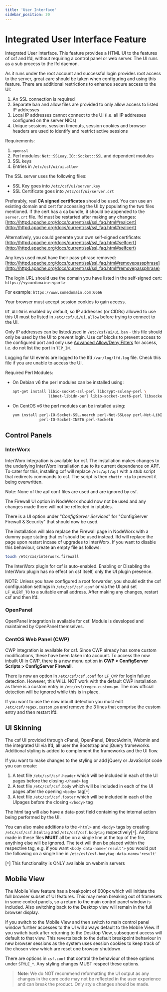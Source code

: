 ```yaml
---
title: 'User Interface'
sidebar_position: 20
---
```


# Integrated User Interface Feature

Integrated User Interface. This feature provides a HTML UI to the features of csf and lfd, without requiring a control panel or web server. The UI runs as a sub process to the lfd daemon.

As it runs under the root account and successful login provides root access to the server, great care should be taken when configuring and using this feature. There are additional restrictions to enhance secure access to the UI:

1. An SSL connection is required
2. Separate ban and allow files are provided to only allow access to listed IP addresses
3. Local IP addresses cannot connect to the UI (i.e. all IP addresses configured on the server NICs)
4. Unique sessions, session timeouts, session cookies and browser headers are used to identify and restrict active sessions

Requirements:

1. `openssl`
2. Perl modules: `Net::SSLeay`, `IO::Socket::SSL` and dependent modules
4. SSL keys
5. Entries in `/etc/csf/ui/ui.allow`

The SSL server uses the following files:

- SSL Key goes into `/etc/csf/ui/server.key`
- SSL Certificate goes into `/etc/csf/ui/server.crt`

Preferably, real **CA signed certificates** should be used. You can use an existing domain and cert for accessing the UI by populating the two files mentioned. If the cert has a ca bundle, it should be appended to the `server.crt` file. lfd must be restarted after making any changes: [http://httpd.apache.org/docs/current/ssl/ssl_faq.html#realcert](http://httpd.apache.org/docs/current/ssl/ssl_faq.html#realcert)

Alternatively, you could generate your own self-signed certificate: [http://httpd.apache.org/docs/current/ssl/ssl_faq.html#selfcert](http://httpd.apache.org/docs/current/ssl/ssl_faq.html#selfcert)

Any keys used must have their pass-phrase removed: [http://httpd.apache.org/docs/current/ssl/ssl_faq.html#removepassphrase](http://httpd.apache.org/docs/current/ssl/ssl_faq.html#removepassphrase)

The login URL should use the domain you have listed in the self-signed cert: `https://<yourdomain>:<port>`

For example: `https://www.somedomain.com:6666`

Your browser must accept session cookies to gain access.

`UI_ALLOW` is enabled by default, so IP addresses (or CIDRs) allowed to use this UI must be listed in `/etc/csf/ui/ui.allow` before trying to connect to the UI.

Only IP addresses can be listed/used in `/etc/csf/ui/ui.ban` - this file should only be used by the UI to prevent login. Use csf blocks to prevent access to the configured port and only use [Advanced Allow/Deny Filters](/docs/usage/allow-deny-filters/) for access, i.e. do not list the port in `TCP_IN`.

Logging for UI events are logged to the lfd `/var/log/lfd.log` file. Check this file if you are unable to access the UI.

Required Perl Modules:

- On Debian v6 the perl modules can be installed using:

    ```bash
    apt-get install libio-socket-ssl-perl libcrypt-ssleay-perl \
                    libnet-libidn-perl libio-socket-inet6-perl libsocket6-perl
    ```

- On CentOS v6 the perl modules can be installed using:

    ```bash
    yum install perl-IO-Socket-SSL.noarch perl-Net-SSLeay perl-Net-LibIDN \
                perl-IO-Socket-INET6 perl-Socket6
    ```


## Control Panels


### InterWorx

InterWorx integration is available for csf. The installation makes changes to the underlying InterWorx installation due to its current dependence on APF. To cater for this, installing csf will replace `/etc/apf/apf` with a stub script that redirects commands to csf. The script is then `chattr +ia` to prevent it being overwritten.

Note: None of the apf conf files are used and are ignored by csf.

The Firewall UI option in NodeWorx should now not be used and any changes made there will not be reflected in iptables.

There is a UI option under "*ConfigServer Services*" for "ConfigServer Firewall & Security" that should now be used.

The installation will also replace the Firewall page in NodeWorx with a dummy page stating that csf should be used instead. lfd will replace the page upon restart incase of upgrades to InterWorx. If you want to disable this behaviour, create an empty file as follows:

```bash
touch /etc/cxs/interworx.firewall
```

The InterWorx plugin for csf is auto-enabled. Enabling or Disabling the InterWorx plugin has no effect on csf itself, only the UI plugin presence.

NOTE: Unless you have configured a root forwarder, you should edit the csf configuration settings in `/etc/csf/csf.conf` or via the UI and set `LF_ALERT_TO` to a suitable email address. After making any changes, restart csf and then lfd.


### OpenPanel

OpenPanel integration is available for csf. Module is developed and maintained by OpenPanel themselves.


### CentOS Web Panel (CWP)

CWP integration is available for csf. Since CWP already has some custom modifications, these have been taken into account. To access the now inbuilt UI in CWP, there is a new menu option in **CWP > ConfigServer Scripts > ConfigServer Firewall**.

There is now an option in `/etc/csf/csf.conf` for `LF_CWP` for login failure detection. However, this WILL NOT work with the default CWP installation as there is a custom entry in `/etc/csf/regex.custom.pm`. The now official detection will be ignored while this is in place.

If you want to use the now inbuilt detection you must edit `/etc/csf/regex.custom.pm` and remove the 3 lines that comprise the custom entry and then restart lfd.

## UI Skinning

The csf UI provided through cPanel, OpenPanel, DirectAdmin, Webmin and the integrated UI via lfd, all user the Bootstrap and jQuery frameworks. Additional styling is added to complement the frameworks and the UI flow.

If you want to make changes to the styling or add jQuery or JavaScript code you can create:

1. A text file `/etc/csf/csf.header` which will be included in each of the UI pages before the closing `</head>` tag
2. A text file `/etc/csf/csf.body` which will be included in each of the UI pages after the opening `<body>` tag[`*`]
3. A text file `/etc/csf/csf.footer` which will be included in each of the UIpages before the closing `</body>` tag 

The html tag will also have a data-post field containing the internal action being performed by the UI.

You can also make additions to the `<html>` and `<body>` tags by creating `/etc/csf/csf.htmltag` and `/etc/csf/csf.bodytag` respectively[`*`]. Additions made in these files **MUST** all be on a single line at the top of the file, anything else will be ignored. The text will then be placed within the respective tag, e.g. if you want `<body data-name='result'>` you would put the following on a single line in `/etc/csf/csf.bodytag`:
`data-name='result'`

[`*`] This functionality is ONLY available on webmin servers

## Mobile View

The Mobile View feature has a breakpoint of 600px which will initiate the full browser subset of UI features. This may mean breaking out of framesets in some control panels, so a return to the main control panel window is included. Also switching back to the Desktop view will remain in the full browser display.

If you switch to the Mobile View and then switch to main control panel window further accesses to the UI will always default to the Mobile View. If you switch back after returning to the Desktop View, subsequent access will default to that view. This reverts back to the default breakpoint behaviour in new browser sessions as the system uses session cookies to keep track of the chosen view which are reset one browser shutdown.

There are options in `csf.conf` that control the behaviour of these options under `STYLE_*`. Any styling changes MUST respect these options.

> **Note**: We do NOT recommend reformatting the UI output as any changes in the core code may not be reflected in the user experience and can break the product. Only style changes should be made.
